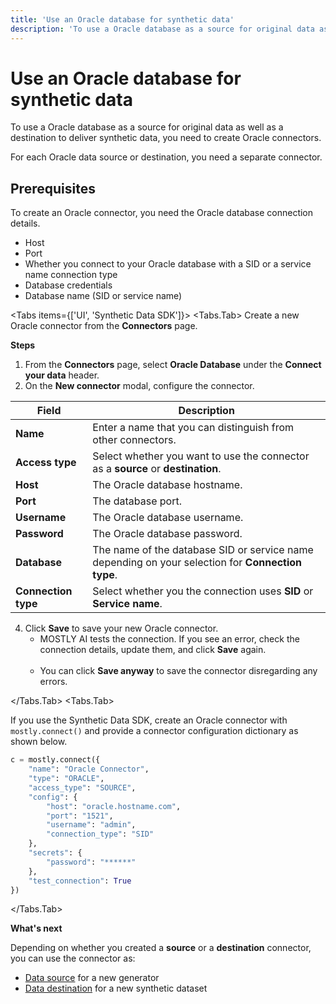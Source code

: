 ```yaml
---
title: 'Use an Oracle database for synthetic data'
description: 'To use a Oracle database as a source for original data as well as a destination to deliver synthetic data, you need to create Oracle connectors.'
---
```



# Use an Oracle database for synthetic data

To use a Oracle database as a source for original data as well as a destination to deliver synthetic data, you need to create Oracle connectors.

For each Oracle data source or destination, you need a separate connector.

## Prerequisites

To create an Oracle connector, you need the Oracle database connection details.

- Host
- Port
- Whether you connect to your Oracle database with a SID or a service name connection type
- Database credentials
- Database name (SID or service name)

<Tabs items={['UI', 'Synthetic Data SDK']}>
<Tabs.Tab>
Create a new Oracle connector from the **Connectors** page.

**Steps**

1.  From the **Connectors** page, select **Oracle Database** under the **Connect your data** header.
2.  On the **New connector** modal, configure the connector.

| Field               | Description                                                                                       |
| ------------------- | ------------------------------------------------------------------------------------------------- |
| **Name**            | Enter a name that you can distinguish from other connectors.                                      |
| **Access type**     | Select whether you want to use the connector as a **source** or **destination**.                  |
| **Host**            | The Oracle database hostname.                                                                     |
| **Port**            | The database port.                                                                                |
| **Username**        | The Oracle database username.                                                                     |
| **Password**        | The Oracle database password.                                                                     |
| **Database**        | The name of the database SID or service name depending on your selection for **Connection type**. |
| **Connection type** | Select whether you the connection uses **SID** or **Service name**.                               |

4.  Click **Save** to save your new Oracle connector.
    - MOSTLY AI tests the connection. If you see an error, check the connection details, update them, and click **Save** again.<br /><br />
    - You can click **Save anyway** to save the connector disregarding any errors.

</Tabs.Tab>
<Tabs.Tab>

If you use the Synthetic Data SDK, create an Oracle connector with `mostly.connect()` and provide a connector configuration dictionary as shown below.

```python copy filename="python" {9}
c = mostly.connect({
    "name": "Oracle Connector",
    "type": "ORACLE",
    "access_type": "SOURCE",
    "config": {
        "host": "oracle.hostname.com",
        "port": "1521",
        "username": "admin",
        "connection_type": "SID"
    },
    "secrets": {
        "password": "******"
    },
    "test_connection": True
})
```

</Tabs.Tab>
</Tabs>

**What's next**

Depending on whether you created a **source** or a **destination** connector, you can use the connector as:

- [Data source](../use/data-source) for a new generator
- [Data destination](../use/data-destination) for a new synthetic dataset
